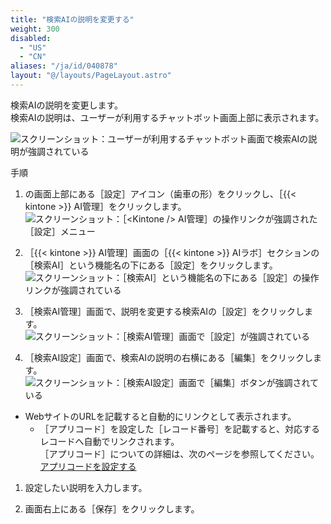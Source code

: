 ```yaml
---
title: "検索AIの説明を変更する"
weight: 300
disabled:
  - "US"
  - "CN"
aliases: "/ja/id/040878"
layout: "@/layouts/PageLayout.astro"
---
```



検索AIの説明を変更します。  
検索AIの説明は、ユーザーが利用するチャットボット画面上部に表示されます。

<Img src="/k/img-ja/search_prefs_description_01.png" alt="スクリーンショット：ユーザーが利用するチャットボット画面で検索AIの説明が強調されている" />

<Heading level={2} id="assist_settings_search_prefs_description_10">手順</Heading>

1. <Kintone />の画面上部にある［設定］アイコン（歯車の形）をクリックし、［{{< kintone >}} AI管理］をクリックします。  
   <Img src="/k/img-ja/ai_enable_01.png" alt="スクリーンショット：［<Kintone /> AI管理］の操作リンクが強調された［設定］メニュー" />

1. ［{{< kintone >}} AI管理］画面の［{{< kintone >}} AIラボ］セクションの［検索AI］という機能名の下にある［設定］をクリックします。  
   <Img src="/k/img-ja/assist_ceate_01.png" alt="スクリーンショット：［検索AI］という機能名の下にある［設定］の操作リンクが強調されている" />

1. ［検索AI管理］画面で、説明を変更する検索AIの［設定］をクリックします。  
   <Img src="/k/img-ja/search_prefs_change_01.png" alt="スクリーンショット：［検索AI管理］画面で［設定］が強調されている" />

1. ［検索AI設定］画面で、検索AIの説明の右横にある［編集］をクリックします。  
   <Img src="/k/img-ja/search_prefs_description_02.png" alt="スクリーンショット：［検索AI設定］画面で［編集］ボタンが強調されている" />

   <Note>
  * WebサイトのURLを記載すると自動的にリンクとして表示されます。
     * ［アプリコード］を設定した［レコード番号］を記載すると、対応するレコードへ自動でリンクされます。  
       ［アプリコード］についての詳細は、次のページを参照してください。  
       [アプリコードを設定する](/k/ja/id/040478.html)
</Note>

1. 設定したい説明を入力します。

1. 画面右上にある［保存］をクリックします。
